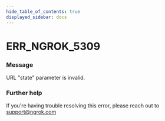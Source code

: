 ```yaml
---
hide_table_of_contents: true
displayed_sidebar: docs
---
```



# ERR_NGROK_5309

### Message

URL "state" parameter is invalid.

<ErrorDetails error="err_ngrok_5309" />

### Further help

If you're having trouble resolving this error, please reach out to [support@ngrok.com](mailto:support@ngrok.com?subject=Help%20with%20ERR_NGROK_5309)
